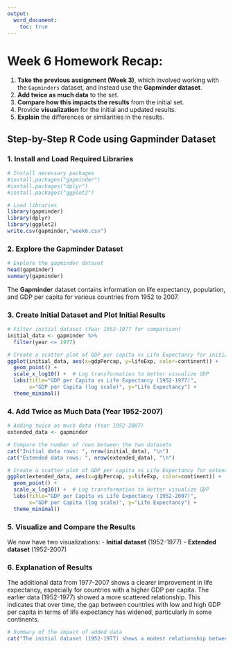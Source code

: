 ```yaml
---
output: 
  word_document: 
    toc: true
---
```

# Week 6 Homework Recap:
1. **Take the previous assignment (Week 3)**, which involved working with the `Gapminders` dataset, and instead use the **Gapminder dataset**.
2. **Add twice as much data** to the set.
3. **Compare how this impacts the results** from the initial set.
4. Provide **visualization** for the initial and updated results.
5. **Explain** the differences or similarities in the results.

## Step-by-Step R Code using Gapminder Dataset

### 1. Install and Load Required Libraries

```r
# Install necessary packages
#install.packages("gapminder")
#install.packages("dplyr")
#install.packages("ggplot2")

# Load libraries
library(gapminder)
library(dplyr)
library(ggplot2)
write.csv(gapminder,"week6.csv")
```

### 2. Explore the Gapminder Dataset

```r
# Explore the gapminder dataset
head(gapminder)
summary(gapminder)
```

The **Gapminder** dataset contains information on life expectancy, population, and GDP per capita for various countries from 1952 to 2007.

### 3. Create Initial Dataset and Plot Initial Results



```r
# Filter initial dataset (Year 1952-1977 for comparison)
initial_data <- gapminder %>%
  filter(year <= 1977)

# Create a scatter plot of GDP per capita vs Life Expectancy for initial data
ggplot(initial_data, aes(x=gdpPercap, y=lifeExp, color=continent)) +
  geom_point() +
  scale_x_log10() +  # Log transformation to better visualize GDP
  labs(title="GDP per Capita vs Life Expectancy (1952-1977)", 
       x="GDP per Capita (log scale)", y="Life Expectancy") +
  theme_minimal()
```

### 4. Add Twice as Much Data (Year 1952-2007)


```r
# Adding twice as much data (Year 1952-2007)
extended_data <- gapminder

# Compare the number of rows between the two datasets
cat("Initial data rows: ", nrow(initial_data), "\n")
cat("Extended data rows: ", nrow(extended_data), "\n")

# Create a scatter plot of GDP per capita vs Life Expectancy for extended data
ggplot(extended_data, aes(x=gdpPercap, y=lifeExp, color=continent)) +
  geom_point() +
  scale_x_log10() +  # Log transformation to better visualize GDP
  labs(title="GDP per Capita vs Life Expectancy (1952-2007)", 
       x="GDP per Capita (log scale)", y="Life Expectancy") +
  theme_minimal()
```

### 5. Visualize and Compare the Results

We now have two visualizations:
- **Initial dataset** (1952-1977)
- **Extended dataset** (1952-2007)



### 6. Explanation of Results

The additional data from 1977-2007 shows a clearer improvement in life expectancy, especially for countries with a higher GDP per capita. The earlier data (1952-1977) showed a more scattered relationship. This indicates that over time, the gap between countries with low and high GDP per capita in terms of life expectancy has widened, particularly in some continents.

```r
# Summary of the impact of added data
cat("The initial dataset (1952-1977) shows a modest relationship between GDP per capita and life expectancy. As the dataset is extended to include more recent data (up to 2007), the relationship becomes clearer, showing that countries with higher GDP per capita have significantly higher life expectancy. The trend is more pronounced in continents like Europe and the Americas.")
```
